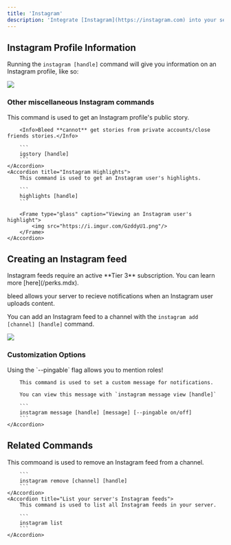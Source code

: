 ```yaml
---
title: 'Instagram'
description: 'Integrate [Instagram](https://instagram.com) into your server.'
---
```


## Instagram Profile Information

Running the `instagram [handle]` command will give you information on an Instagram profile, like so:

<Frame type="glass" caption="Embed with Instagram profile information">
    <img src="https://i.imgur.com/8k6DrQA.png"/>
</Frame>

### Other miscellaneous Instagram commands

<AccordionGroup>
    <Accordion title="Instagram Story">
        This command is used to get an Instagram profile's public story.

        <Info>Bleed **cannot** get stories from private accounts/close friends stories.</Info>

        ```
        igstory [handle]
        ```
    </Accordion>
    <Accordion title="Instagram Highlights">
        This command is used to get an Instagram user's highlights.

        ```
        highlights [handle]
        ```

        <Frame type="glass" caption="Viewing an Instagram user's highlight">
            <img src="https://i.imgur.com/GzddyU1.png"/>
        </Frame>
    </Accordion>
</AccordionGroup>

## Creating an Instagram feed
<Card title="Tier 3 Subscription Required" icon="medal" iconType="duotone" color="FFD700" horizontal>
  Instagram feeds require an active **Tier 3** subscription. You can learn more [here](/perks.mdx).
</Card>

bleed allows your server to recieve notifications when an Instagram user uploads content.

You can add an Instagram feed to a channel with the `instagram add [channel] [handle]` command.

<Frame type="glass" caption="Adding an Instagram feed to a channel">
    <img src="https://i.imgur.com/n4GOhr2.png"/>
</Frame>

### Customization Options

<AccordionGroup>
    <Accordion title="Custom Messages">
        <Info>Using the `--pingable` flag allows you to mention roles!</Info>

        This command is used to set a custom message for notifications.

        You can view this message with `instagram message view [handle]`

        ```
        instagram message [handle] [message] [--pingable on/off]
        ```
    </Accordion>
</AccordionGroup>

## Related Commands

<AccordionGroup>
    <Accordion title="Remove an Instagram Feed">
        This commoand is used to remove an Instagram feed from a channel.

        ```
        instagram remove [channel] [handle]
        ```
    </Accordion>
    <Accordion title="List your server's Instagram feeds">
        This command is used to list all Instagram feeds in your server.

        ```
        instagram list
        ```
    </Accordion>
</AccordionGroup>